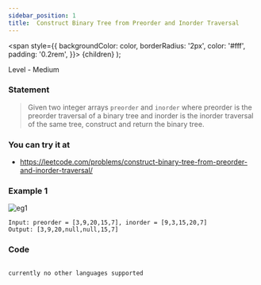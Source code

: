 ```yaml
---
sidebar_position: 1
title:  Construct Binary Tree from Preorder and Inorder Traversal  
---
```



  <span
    style={{
      backgroundColor: color,
      borderRadius: '2px',
      color: '#fff',
      padding: '0.2rem',
    }}>
    {children}
  </span>
);

Level - <Highlight color="#fece2f">Medium</Highlight>

### Statement

> Given two integer arrays `preorder` and `inorder` where preorder is the preorder traversal of a binary tree and inorder is the inorder traversal of the same tree, construct and return the binary tree.

### You can try it at

- https://leetcode.com/problems/construct-binary-tree-from-preorder-and-inorder-traversal/

### Example 1

![eg1](https://assets.leetcode.com/uploads/2021/02/19/tree.jpg)

```
Input: preorder = [3,9,20,15,7], inorder = [9,3,15,20,7]
Output: [3,9,20,null,null,15,7]
```

### Code 

<Tabs>
<TabItem value="java" label="Java">

```js


```

</TabItem>

<TabItem value="other" label="Other">

```
currently no other languages supported
```

</TabItem>

</Tabs>